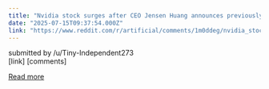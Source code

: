 ```yaml
---
title: "Nvidia stock surges after CEO Jensen Huang announces previously-banned AI chips will be shipped \"very soon\""
date: "2025-07-15T09:37:54.000Z"
link: "https://www.reddit.com/r/artificial/comments/1m0ddeg/nvidia_stock_surges_after_ceo_jensen_huang/"
---
```


submitted by    /u/Tiny-Independent273  
 [link]   [comments]

[Read more](https://www.reddit.com/r/artificial/comments/1m0ddeg/nvidia_stock_surges_after_ceo_jensen_huang/)
